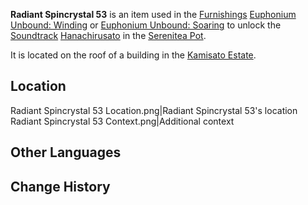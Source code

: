 {{Item Infobox
|id           = 141053
|image        = Item Radiant Spincrystal.png
|type         = Adventure Items
|group        = Radiant Spincrystals
|rarity       = 4
|invCategory  = Precious Items
|description  = This wondrous crystal contains a certain rhythm, like something beautiful woven from delicate silk. These items can be found throughout the mainland or from merchants who collect curios. The tune held within this crystal can be revivified in your [[Serenitea Pot]] using either "[[Euphonium Unbound: Winding]]" or "[[Euphonium Unbound: Soaring]]." The tune contained within this [[Radiant Spincrystal]] is "[[Hanachirusato (Soundtrack)|Hanachirusato]]."
|source1      = [[Kamisato Estate]]
|track        = Hanachirusato (Soundtrack)
}}
'''Radiant Spincrystal 53''' is an item used in the [[Furnishings]] [[Euphonium Unbound: Winding]] or [[Euphonium Unbound: Soaring]] to unlock the [[Soundtrack]] [[Hanachirusato (Soundtrack)|Hanachirusato]] in the [[Serenitea Pot]].

It is located on the roof of a building in the [[Kamisato Estate]].

==Location==
<gallery hideaddbutton="true" captionalign="center">
Radiant Spincrystal 53 Location.png|Radiant Spincrystal 53's location
Radiant Spincrystal 53 Context.png|Additional context
</gallery>

==Other Languages==
{{Other Languages
|default_hidden = 1
|en      = Radiant Spincrystal 53
|zhs     = 旋曜玉帛・其五十三
|zhs_rm  = Xuán Yào Yùbó - Qí Wǔshísān
|zht     = 旋曜玉帛・其五十三
|zht_rm  = Xuán Yào Yùbó - Qí Wǔshísān
|ja      = 旋曜玉帛・53
|ja_rm   = Sen'you Gyokuhaku - Gojuusan{{Assumed}}
|ko      = 빛나는 결정・53
|ko_rm   = 
|es      = Girocristal radiante (53)
|fr      = Gyrocristal radiant 53
|ru      = Лучистый кристалл {{tt|53|}}
|th      = Radiant Spincrystal 53
|vi      = Ngọc Thạch Âm Vang 53
|de      = Strahlender Drehkristall LIII
|id      = Radiant Spincrystal 53
|pt      = Cristal Rodopiante Radiante 53
}}

==Change History==
{{Change History|2.6}}